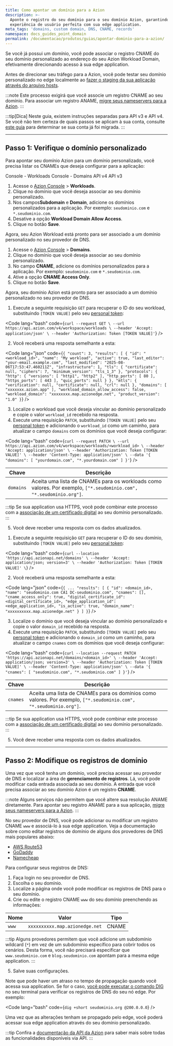 ```yaml
---
title: Como apontar um domínio para a Azion
description: >-
  Aponte o registro do seu domínio para o seu domínio Azion, garantindo uma
  experiência de usuário perfeita com sua edge application.
meta_tags: 'domains, custom domain, DNS, CNAME, records'
namespace: docs_guides_point_domain
permalink: /documentacao/produtos/guias/apontar-dominio-para-a-azion/
---
```




<Apiv4Rollout />

Se você já possui um domínio, você pode associar o registro CNAME do seu domínio personalizado ao endereço do seu Azion Workload Domain, efetivamente direcionando acesso à sua edge application.

Antes de direcionar seu tráfego para a Azion, você pode testar seu domínio personalizado no edge localmente ao [fazer o staging da sua aplicação através do arquivo hosts](/pt-br/documentacao/produtos/guias/testar-edge-application-atraves-do-arquivo-hosts/).

:::note
Este processo exigirá que você associe um registro CNAME ao seu domínio. Para associar um registro ANAME, [migre seus nameservers para a Azion](/pt-br/documentacao/produtos/guias/migrar-ns-para-a-azion/).
:::

:::tip[Dica]
Neste guia, existem instruções separadas para API v3 e API v4. Se você não tem certeza de quais passos se aplicam à sua conta, consulte [este guia](/pt-br/documentacao/produtos/guias/verificar-migracao-conta/) para determinar se sua conta já foi migrada.
:::

---

## Passo 1: Verifique o domínio personalizado

Para apontar seu domínio Azion para um domínio personalizado, você precisa listar os CNAMEs que deseja configurar para a aplicação:

<Tabs client:visible>
  <Fragment slot="tab.consoleworkloads">Console - Workloads</Fragment>
  <Fragment slot="tab.consoledomain">Console - Domains</Fragment>
  <Fragment slot="tab.apiv4">API v4</Fragment>
  <Fragment slot="tab.apiv3">API v3</Fragment>

<Fragment slot="panel.consoleworkloads">

1. Acesse o [Azion Console](/pt-br/documentacao/produtos/guias/como-acessar-o-azion-console/) > **Workloads**.
2. Clique no domínio que você deseja associar ao seu domínio personalizado.
3. Nos campos**Subdomain** e **Domain**, adicione os domínios personalizados para a aplicação. Por exemplo: `seudominio.com` e `*.seudominio.com`.
4. Desative a opção **Workload Domain Allow Access**.
5. Clique no botão **Save**.

Agora, seu Azion Workload está pronto para ser associado a um domínio personalizado no seu provedor de DNS.

</Fragment>


<Fragment slot="panel.consoledomain">

1. Acesse o [Azion Console](/pt-br/documentacao/produtos/guias/como-acessar-o-azion-console/) > **Domains**.
2. Clique no domínio que você deseja associar ao seu domínio personalizado.
3. No campo **CNAME**, adicione os domínios personalizados para a aplicação. Por exemplo: `seudominio.com` e `*.seudominio.com`.
4. Ative a opção **CNAME Access Only**.
5. Clique no botão **Save**.

Agora, seu domínio Azion está pronto para ser associado a um domínio personalizado no seu provedor de DNS.
</Fragment>

<Fragment slot="panel.apiv4">

1. Execute a seguinte requisição `GET` para recuperar o ID do seu workload, substituindo `[TOKEN VALUE]` pelo seu [personal token](/pt-br/documentacao/produtos/guias/personal-tokens/):

<Code lang="bash" code={`
curl --request GET \
  --url https://api.azion.com/v4/workspace/workloads \
  --header 'Accept: application/json' \
  --header 'Authorization: Token [TOKEN VALUE]'
`} />

2. Você receberá uma resposta semelhante a esta:

<Code lang="json" code={`
{
  "count": 3,
  "results": [
    {
      "id": "<workload_id>",
      "name": "My workload",
      "active": true,
      "last_editor": "your-email.example.com",
      "last_modified": "2025-08-06T17:53:47.460211Z",
      "infrastructure": 1,
      "tls": {
        "certificate": null,
        "ciphers": 7,
        "minimum_version": "tls_1_3"
      },
      "protocols": {
        "http": {
          "versions": [
            "http1",
            "http2"
          ],
          "http_ports": [
            80
          ],
          "https_ports": [
            443
          ],
          "quic_ports": null
        }
      },
      "mtls": {
        "verification": null,
        "certificate": null,
        "crl": null
      },
      "domains": [
        "xxxxxxx.azion.app"
      ],
      "workload_domain_allow_access": false,
      "workload_domain": "xxxxxxxx.map.azionedge.net",
      "product_version": "1.0"
    }
`} />

3. Localize o workload que você deseja vincular ao domínio personalizado e copie o valor `workload_id` recebido na resposta.
4. Execute uma requisição `PATCH`, substituindo `[TOKEN VALUE]` pelo seu [personal token](/pt-br/documentacao/produtos/guias/personal-tokens/) e adicionando o `workload_id` como um caminho, para atualizar o campo `domains` com os domínios que você deseja configurar:

<Code lang="bash" code={`
curl --request PATCH \
  --url https://api.azion.com/v4/workspace/workloads/<workload_id> \
  --header 'Accept: application/json' \
  --header 'Authorization: Token [TOKEN VALUE]' \
  --header 'Content-Type: application/json' \
  --data '{
    "domains": [
      "yourdomain.com",
      "*.yourdomain.com"
    ]
  }'
`} />

  | Chave | Descrição |
  | --- | --- |
  | `domains` | Aceita uma lista de CNAMEs para os workloads como valores. Por exemplo, `["*.seudominio.com", "*.seudominio.org"]`. |

:::tip
Se sua application usa HTTPS, você pode combinar este processo com a [associação de um certificado digital](/pt-br/documentacao/produtos/guias/criar-certificado-digital/) ao seu domínio personalizado.
:::

5. Você deve receber uma resposta com os dados atualizados.
</Fragment>

<Fragment slot="panel.apiv3">

1. Execute a seguinte requisição `GET` para recuperar o ID do seu domínio, substituindo `[TOKEN VALUE]` pelo seu [personal token](/pt-br/documentacao/produtos/guias/personal-tokens/):

<Code lang="bash" code={`
curl --location 'https://api.azionapi.net/domains' \
--header 'Accept: application/json; version=3' \
--header 'Authorization: Token [TOKEN VALUE]' \
`} />

2. Você receberá uma resposta semelhante a esta:

<Code lang="json" code={`
{
    ...
    "results": [
        {
            "id": <domain_id>,
            "name": "seudominio.com CA1 DC-seudominio.com",
            "cnames": [],
            "cname_access_only": true,
            "digital_certificate_id": <digital_certificate_id>,
            "edge_application_id": <edge_application_id>,
            "is_active": true,
            "domain_name": "xxxxxxxxxx.map.azionedge.net"
        }
    ]
}
`} />

3. Localize o domínio que você deseja vincular ao domínio personalizado e copie o valor `domain_id` recebido na resposta.
4. Execute uma requisição `PATCH`, substituindo `[TOKEN VALUE]` pelo seu [personal token](/pt-br/documentacao/produtos/guias/personal-tokens/) e adicionando o `domain_id` como um caminho, para atualizar o campo `cnames` com os domínios que você deseja configurar:

<Code lang="bash" code={`
curl --location --request PATCH 'https://api.azionapi.net/domains/<domain_id>' \
--header 'Accept: application/json; version=3' \
--header 'Authorization: Token [TOKEN VALUE]' \
--header 'Content-Type: application/json' \
--data '{
    "cnames": [
        "seudominio.com",
        "*.seudominio.com"
    ]
}'
`} />

  | Chave | Descrição |
  | --- | --- |
  | `cnames` | Aceita uma lista de CNAMEs para os domínios como valores. Por exemplo, `["*.seudominio.com", "*.seudominio.org"]`. |

:::tip
Se sua application usa HTTPS, você pode combinar este processo com a [associação de um certificado digital](/pt-br/documentacao/produtos/guias/criar-certificado-digital/) ao seu domínio personalizado.
:::

5. Você deve receber uma resposta com os dados atualizados.
</Fragment>

</Tabs>

---

## Passo 2: Modifique os registros de domínio

Uma vez que você tenha um domínio, você precisa acessar seu provedor de DNS e localizar a área de **gerenciamento de registros**. Lá, você pode modificar cada entrada associada ao seu domínio. A entrada que você precisa associar ao seu domínio Azion é um registro **CNAME**.

:::note
Alguns serviços não permitem que você altere sua resolução ANAME diretamente. Para apontar seu registro ANAME para a sua aplicação, [migre seus nameservers para a Azion](/pt-br/documentacao/produtos/guias/migrar-ns-para-a-azion/).
:::

No seu provedor de DNS, você pode adicionar ou modificar um registro CNAME `www` e associá-lo à sua edge application. Veja a documentação sobre como editar registros de domínio de alguns dos provedores de DNS mais populares abaixo:

- [AWS Route53](https://aws.amazon.com/pt/getting-started/hands-on/get-a-domain/)
- [GoDaddy](https://www.godaddy.com/help/manage-dns-records-680)
- [Namecheap](https://www.namecheap.com/support/knowledgebase/article.aspx/767/10/how-to-change-dns-for-a-domain/)

Para configurar seus registros de DNS:

1. Faça login no seu provedor de DNS.
2. Escolha o seu domínio.
3. Localize a página onde você pode modificar os registros de DNS para o seu domínio.
4. Crie ou edite o registro CNAME `www` do seu domínio preenchendo as informações:

| Nome | Valor | Tipo |
| --- | --- | --- |
| `www` | `xxxxxxxxxx.map.azionedge.net` | CNAME |

:::tip
Alguns provedores permitem que você adicione um subdomínio wildcard (`*`) em vez de um subdomínio específico para cobrir todos os cenários. Desta forma, você não precisará especificar que `www.seudominio.com` e `blog.seudominio.com` apontam para a mesma edge application.
:::

5. Salve suas configurações.

Note que pode haver um atraso no tempo de propagação quando você acessa sua application. Se for o caso, [você pode executar o comando DIG](/pt-br/documentacao/produtos/guias/executar-o-comando-dig/) no seu terminal para verificar os registros de DNS do seu nó edge. Por exemplo:

<Code lang="bash" code={`
dig +short seudominio.org @200.0.0.0
`} />

Uma vez que as alterações tenham se propagado pelo edge, você poderá acessar sua edge application através do seu domínio personalizado.

:::tip
Confira a [documentação da API da Azion](https://api.azion.com/) para saber mais sobre todas as funcionalidades disponíveis via API.
:::
